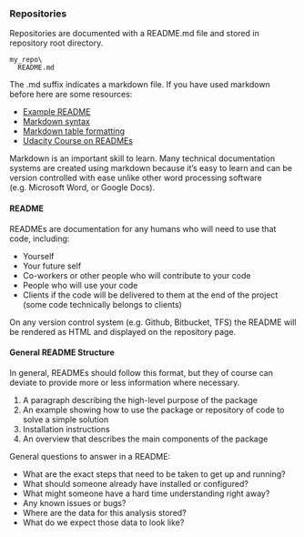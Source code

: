 ### Repositories {-}

Repositories are documented with a README.md file and stored in repository root directory. 

```
my_repo\
  README.md
```

The .md suffix indicates a markdown file. If you have used markdown before here are some resources:

* [Example README](https://www.makeareadme.com/)
* [Markdown syntax](https://daringfireball.net/projects/markdown/syntax)
* [Markdown table formatting](http://pandoc.org/MANUAL.html#tables)
* [Udacity Course on READMEs](https://www.udacity.com/course/writing-readmes--ud777)

Markdown is an important skill to learn. Many technical documentation systems are created using markdown because it's easy to learn and can be version controlled with ease unlike other word processing software (e.g. Microsoft Word, or Google Docs).

#### README {-}

READMEs are documentation for any humans who will need to use that code, including:

* Yourself
* Your future self
* Co-workers or other people who will contribute to your code
* People who will use your code 
* Clients if the code will be delivered to them at the end of the project (some code technically belongs to clients)

On any version control system (e.g. Github, Bitbucket, TFS) the README will be rendered as HTML and displayed on the repository page. 

#### General README Structure {-}

In general, READMEs should follow this format, but they of course can deviate to provide more or less information where necessary.

1. A paragraph describing the high-level purpose of the package
2. An example showing how to use the package or repository of code to solve a simple solution
3. Installation instructions
4. An overview that describes the main components of the package

General questions to answer in a README:

* What are the exact steps that need to be taken to get up and running?
* What should someone already have installed or configured?
* What might someone have a hard time understanding right away?
* Any known issues or bugs?
* Where are the data for this analysis stored?
* What do we expect those data to look like?